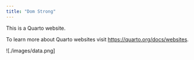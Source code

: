 ```yaml
---
title: "Dom Strong"
---
```


This is a Quarto website.

To learn more about Quarto websites visit <https://quarto.org/docs/websites>.

![./images/data.png]{width=75% fig-align="center"}
